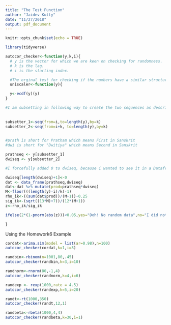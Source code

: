 ```yaml
---
title: "The Test Function"
author: "Jaidev Kutty"
date: "11/27/2018"
output: pdf_document
---
```


```r
knitr::opts_chunk$set(echo = TRUE)

library(tidyverse)
```








```r

autocor_checker<-function(y,k,i){
  # y is the vector for which we are keen on checking for randomness.
  # k is the lag.
  # i is the starting index.

  #The orginal test for checking if the numbers have a similar structure to a Uniform(0,1) distrubtion as that is a method to generate random number generators. And i need to convert
  uniscaler<-function(y){

  y<-ecdf(y)(y)
}

#I am subsetting in following way to create the two sequences as described in the test.   
  
  
subsetter_1<-seq(from=i,to=length(y),by=k)  
subsetter_2<-seq(from=i+k, to=length(y),by=k)
 

#prath is short for Pratham which means First in Sanskrit
#dwi is short for "Dwitiya" which means Second in Sanskrit

prathseq <- y[subsetter_1]
dwiseq <- y[subsetter_2]

#I forcefully added 0 to dwiseq, because i wanted to see it in a Dataframe.

dwiseq[length(dwiseq)+1]<-0
dat <- data_frame(prathseq,dwiseq)
dat<-dat %>% mutate(prod=prathseq*dwiseq)
M<-floor(((length(y)-i)/k)-1)
rho_ik<-((sum(dat$prod))/(M+1))-0.25
sig_ik<-(sqrt((13*M)+7))/(12*(M+1))
z<-rho_ik/sig_ik

ifelse(2*(1-pnorm(abs(z)))<0.05,yes="Doh! No random data",no="I did not identify any dependency for this lag")

}
```




Using the Homework6 Example
```r
cordat<-arima.sim(model = list(ar=0.98),n=100)
autocor_checker(cordat,k=1,i=3)
```


```r
randbin<-rbinom(n=1001,80,.45)
autocor_checker(randbin,k=3,i=10)
```

```r
randnorm<-rnorm(80,-1,4)
autocor_checker(randnorm,k=4,i=6)
```

```r
randexp <- rexp(1000,rate = 4.5)
autocor_checker(randexp,k=5,i=20)
```

```r
randt<-rt(1000,350)
autocor_checker(randt,12,1)
```

```r
randbeta<-rbeta(1000,4,4)
autocor_checker(randbeta,k=30,i=1)
```

